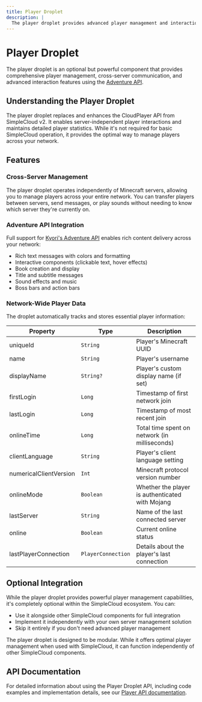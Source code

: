 ```yaml
---
title: Player Droplet
description: |
  The player droplet provides advanced player management and interaction capabilities across your SimpleCloud network.
---
```


# Player Droplet

The player droplet is an optional but powerful component that provides comprehensive player management, cross-server communication, and advanced interaction features using the [Adventure API](https://docs.advntr.dev/).

## Understanding the Player Droplet

The player droplet replaces and enhances the CloudPlayer API from SimpleCloud v2. It enables server-independent player interactions and maintains detailed player statistics. While it's not required for basic SimpleCloud operation, it provides the optimal way to manage players across your network.

## Features

### Cross-Server Management

The player droplet operates independently of Minecraft servers, allowing you to manage players across your entire network. You can transfer players between servers, send messages, or play sounds without needing to know which server they're currently on.

### Adventure API Integration

Full support for [Kyori's Adventure API](https://docs.advntr.dev/) enables rich content delivery across your network:

- Rich text messages with colors and formatting
- Interactive components (clickable text, hover effects)
- Book creation and display
- Title and subtitle messages
- Sound effects and music
- Boss bars and action bars

### Network-Wide Player Data

The droplet automatically tracks and stores essential player information:

| Property               | Type               | Description                                     |
| ---------------------- | ------------------ | ----------------------------------------------- |
| uniqueId               | `String`           | Player's Minecraft UUID                         |
| name                   | `String`           | Player's username                               |
| displayName            | `String?`          | Player's custom display name (if set)           |
| firstLogin             | `Long`             | Timestamp of first network join                 |
| lastLogin              | `Long`             | Timestamp of most recent join                   |
| onlineTime             | `Long`             | Total time spent on network (in milliseconds)   |
| clientLanguage         | `String`           | Player's client language setting                |
| numericalClientVersion | `Int`              | Minecraft protocol version number               |
| onlineMode             | `Boolean`          | Whether the player is authenticated with Mojang |
| lastServer             | `String`           | Name of the last connected server               |
| online                 | `Boolean`          | Current online status                           |
| lastPlayerConnection   | `PlayerConnection` | Details about the player's last connection      |

## Optional Integration

While the player droplet provides powerful player management capabilities, it's completely optional within the SimpleCloud ecosystem. You can:

- Use it alongside other SimpleCloud components for full integration
- Implement it independently with your own server management solution
- Skip it entirely if you don't need advanced player management

<Callout>
  The player droplet is designed to be modular. While it offers optimal player
  management when used with SimpleCloud, it can function independently of other
  SimpleCloud components.
</Callout>

## API Documentation

For detailed information about using the Player Droplet API, including code examples and implementation details, see our [Player API documentation](/api/droplet/player).
